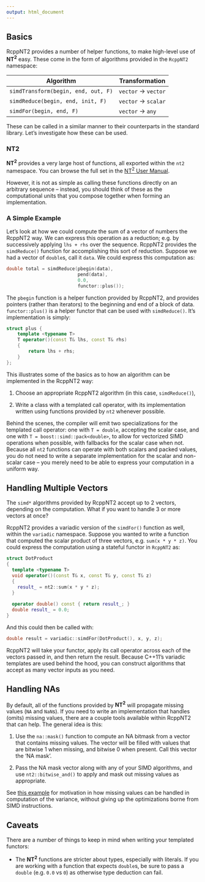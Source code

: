 ```yaml
---
output: html_document
---
```


## Basics

RcppNT2 provides a number of helper functions, to make
high-level use of **NT<sup>2</sup>** easy. These come in the
form of algorithms provided in the `RcppNT2` namespace:

| Algorithm                           | Transformation       |
|-------------------------------------|----------------------|
| `simdTransform(begin, end, out, F)` | `vector` -> `vector` |
| `simdReduce(begin, end, init, F)`   | `vector` -> `scalar` |
| `simdFor(begin, end, F)`            | `vector` -> `any`    |

These can be called in a similar manner to their counterparts
in the standard library. Let's investigate how these can be
used.

### NT2

**NT<sup>2</sup>** provides a very large host of functions,
all exported within the `nt2` namespace. You can browse
the full set in the [NT<sup>2</sup> User Manual](http://nt2.metascale.fr/doc/html/user_manual0.html).

However, it is not as simple as calling these functions 
directly on an arbitrary sequence -- instead, you should 
think of these as the computational units that you compose 
together when forming an implementation.

### A Simple Example

Let's look at how we could compute the sum of a vector of
numbers the RcppNT2 way. We can express this operation as
a reduction; e.g. by successively applying `lhs + rhs`
over the sequence. RcppNT2 provides the `simdReduce()`
function for accomplishing this sort of reduction.
Suppose we had a vector of `double`s, call it `data`.
We could express this computation as:

```cpp
double total = simdReduce(pbegin(data),
                          pend(data),
                          0.0,
                          functor::plus());
```

The `pbegin` function is a helper function provided by 
RcppNT2, and provides pointers (rather than iterators) to 
the beginning and end of a block of data.  `functor::plus()`
is a helper functor that can be used with `simdReduce()`.
It's implementation is simply:

```cpp
struct plus {
    template <typename T>
    T operator()(const T& lhs, const T& rhs)
    {
        return lhs + rhs;
    }
};
```

This illustrates some of the basics as to how an algorithm
can be implemented in the RcppNT2 way:

1. Choose an appropriate RcppNT2 algorithm (in this case,
   `simdReduce()`),

2. Write a class with a templated call operator, with its
   implementation written using functions provided by
   `nt2` whenever possible.

Behind the scenes, the compiler will emit two specializations
for the templated call operator: one with `T = double`,
accepting the scalar case, and one with `T = boost::simd::pack<double>`,
to allow for vectorized SIMD operations when possible, with
fallbacks for the scalar case when not. Because all `nt2`
functions can operate with both scalars and packed values,
you do not need to write a separate implementation for the
scalar and non-scalar case -- you merely need to be able
to express your computation in a uniform way.

## Handling Multiple Vectors

The `simd*` algorithms provided by RcppNT2 accept up to
2 vectors, depending on the computation. What if you want
to handle 3 or more vectors at once?

RcppNT2 provides a variadic version of the `simdFor()`
function as well, within the `variadic` namespace. Suppose 
you wanted to write a function that computed the scalar
product of three vectors, e.g. `sum(x * y * z)`. You could
express the computation using a stateful functor in `RcppNT2`
as:

```cpp
struct DotProduct
{
  template <typename T>
  void operator()(const T& x, const T& y, const T& z)
  {
    result_ = nt2::sum(x * y * z);
  }
  
  operator double() const { return result_; }
  double result_ = 0.0;
}
```

And this could then be called with:

```cpp
double result = variadic::simdFor(DotProduct(), x, y, z);
```

RcppNT2 will take your functor, apply its call operator
across each of the vectors passed in, and then return the
result. Because C++11's variadic templates are used behind
the hood, you can construct algorithms that accept as many
vector inputs as you need.

## Handling NAs

By default, all of the functions provided by **NT<sup>2</sup>**
will propagate missing values (`NA` and `NaN`s). If you need
to write an implementation that handles (omits) missing
values, there are a couple tools available within RcppNT2
that can help. The general idea is this:

1. Use the `na::mask()` function to compute an NA bitmask
   from a vector that contains missing values. The vector
   will be filled with values that are bitwise 1 when
   missing, and bitwise 0 when present. Call this vector the
   'NA mask'.

2. Pass the NA mask vector along with any of your SIMD
   algorithms, and use `nt2::bitwise_and()` to apply and
   mask out missing values as appropriate.

See [this example](https://github.com/RcppCore/RcppNT2/blob/master/inst/examples/example-na-handling-variance.cpp) for motivation in how missing values
can be handled in computation of the variance, without
giving up the optimizations borne from SIMD instructions.

## Caveats

There are a number of things to keep in mind when writing
your templated functors:

- The **NT<sup>2</sup>** functions are stricter about types,
  especially with literals. If you are working with a
  function that expects `double`s, be sure to pass a `double`
  (e.g. `0.0` vs `0`) as otherwise type deduction can fail.
